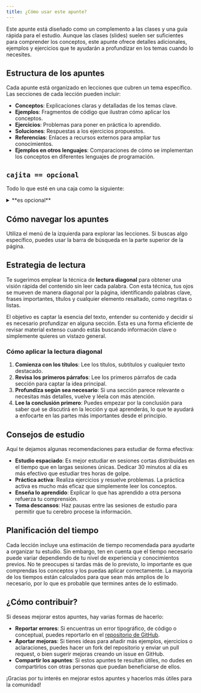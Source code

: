 ```yaml
---
title: ¿Cómo usar este apunte?
---
```


<ReadingTime/>

Este apunte está diseñado como un complemento a las clases y una guía rápida para el estudio. Aunque las clases (slides) suelen ser suficientes para comprender los conceptos, este apunte ofrece detalles adicionales, ejemplos y ejercicios que te ayudarán a profundizar en los temas cuando lo necesites.

## Estructura de los apuntes

Cada apunte está organizado en lecciones que cubren un tema específico. Las secciones de cada lección pueden incluir:

- **Conceptos**: Explicaciones claras y detalladas de los temas clave.
- **Ejemplos**: Fragmentos de código que ilustran cómo aplicar los conceptos.
- **Ejercicios**: Problemas para poner en práctica lo aprendido.
- **Soluciones**: Respuestas a los ejercicios propuestos.
- **Referencias**: Enlaces a recursos externos para ampliar tus conocimientos.
- **Ejemplos en otros lenguajes**: Comparaciones de cómo se implementan los conceptos en diferentes lenguajes de programación.

## ``cajita == opcional``

Todo lo que esté en una caja como la siguiente:

<details>
    <summary>
        **es opcional**
    </summary>

    Soy una cajita opcional, gracias por leerme c:
</details>

## Cómo navegar los apuntes

Utiliza el menú de la izquierda para explorar las lecciones. Si buscas algo específico, puedes usar la barra de búsqueda en la parte superior de la página.

## Estrategia de lectura

Te sugerimos emplear la técnica de **lectura diagonal** para obtener una visión rápida del contenido sin leer cada palabra. Con esta técnica, tus ojos se mueven de manera diagonal por la página, identificando palabras clave, frases importantes, títulos y cualquier elemento resaltado, como negritas o listas.

El objetivo es captar la esencia del texto, entender su contenido y decidir si es necesario profundizar en alguna sección. Esta es una forma eficiente de revisar material extenso cuando estás buscando información clave o simplemente quieres un vistazo general.

### Cómo aplicar la lectura diagonal

1. **Comienza con los títulos**: Lee los títulos, subtítulos y cualquier texto destacado.
2. **Revisa los primeros párrafos**: Lee los primeros párrafos de cada sección para captar la idea principal.
3. **Profundiza según sea necesario**: Si una sección parece relevante o necesitas más detalles, vuelve y léela con más atención.
4. **Lee la conclusión primero**: Puedes empezar por la conclusión para saber qué se discutirá en la lección y qué aprenderás, lo que te ayudará a enfocarte en las partes más importantes desde el principio.

## Consejos de estudio

Aquí te dejamos algunas recomendaciones para estudiar de forma efectiva:

- **Estudio espaciado**: Es mejor estudiar en sesiones cortas distribuidas en el tiempo que en largas sesiones únicas. Dedicar 30 minutos al día es más efectivo que estudiar tres horas de golpe.
- **Práctica activa**: Realiza ejercicios y resuelve problemas. La práctica activa es mucho más eficaz que simplemente leer los conceptos.
- **Enseña lo aprendido**: Explicar lo que has aprendido a otra persona refuerza tu comprensión.
- **Toma descansos**: Haz pausas entre las sesiones de estudio para permitir que tu cerebro procese la información.

## Planificación del tiempo

Cada lección incluye una estimación de tiempo recomendada para ayudarte a organizar tu estudio. Sin embargo, ten en cuenta que el tiempo necesario puede variar dependiendo de tu nivel de experiencia y conocimientos previos. No te preocupes si tardas más de lo previsto, lo importante es que comprendas los conceptos y los puedas aplicar correctamente. La mayoría de los tiempos están calculados para que sean más amplios de lo necesario, por lo que es probable que termines antes de lo estimado.

## ¿Cómo contribuir?

Si deseas mejorar estos apuntes, hay varias formas de hacerlo:

- **Reportar errores**: Si encuentras un error tipográfico, de código o conceptual, puedes reportarlo en el [repositorio de GitHub](https://github.com/r8vnhill/dibs/issues).
- **Aportar mejoras**: Si tienes ideas para añadir más ejemplos, ejercicios o aclaraciones, puedes hacer un fork del repositorio y enviar un pull request, o bien sugerir mejoras creando un issue en GitHub.
- **Compartir los apuntes**: Si estos apuntes te resultan útiles, no dudes en compartirlos con otras personas que puedan beneficiarse de ellos.

¡Gracias por tu interés en mejorar estos apuntes y hacerlos más útiles para la comunidad!
